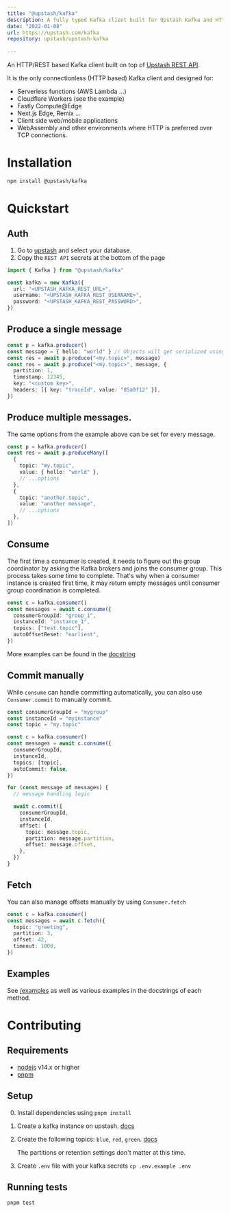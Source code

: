 ```yaml
---
title: "@upstash/kafka"
description: A fully typed Kafka client built for Upstash Kafka and HTTP, perfect for serverless and edge runtimes
date: "2022-01-08"
url: https://upstash.com/kafka
repository: upstash/upstash-kafka
  
---
```



An HTTP/REST based Kafka client built on top of
[Upstash REST API](https://docs.upstash.com/kafka/rest).

It is the only connectionless (HTTP based) Kafka client and designed for:

- Serverless functions (AWS Lambda ...)
- Cloudflare Workers (see the example)
- Fastly Compute@Edge
- Next.js Edge, Remix ...
- Client side web/mobile applications
- WebAssembly and other environments where HTTP is preferred over TCP
  connections.

# Installation

```bash
npm install @upstash/kafka
```

# Quickstart

## Auth

1. Go to [upstash](https://console.upstash.com/kafka) and select your database.
2. Copy the `REST API` secrets at the bottom of the page

```typescript
import { Kafka } from "@upstash/kafka"

const kafka = new Kafka({
  url: "<UPSTASH_KAFKA_REST_URL>",
  username: "<UPSTASH_KAFKA_REST_USERNAME>",
  password: "<UPSTASH_KAFKA_REST_PASSWORD>",
})
```

## Produce a single message

```typescript
const p = kafka.producer()
const message = { hello: "world" } // Objects will get serialized using `JSON.stringify`
const res = await p.produce("<my.topic>", message)
const res = await p.produce("<my.topic>", message, {
  partition: 1,
  timestamp: 12345,
  key: "<custom key>",
  headers: [{ key: "traceId", value: "85a9f12" }],
})
```

## Produce multiple messages.

The same options from the example above can be set for every message.

```typescript
const p = kafka.producer()
const res = await p.produceMany([
  {
    topic: "my.topic",
    value: { hello: "world" },
    // ...options
  },
  {
    topic: "another.topic",
    value: "another message",
    // ...options
  },
])
```

## Consume

The first time a consumer is created, it needs to figure out the group
coordinator by asking the Kafka brokers and joins the consumer group. This
process takes some time to complete. That's why when a consumer instance is
created first time, it may return empty messages until consumer group
coordination is completed.

```typescript
const c = kafka.consumer()
const messages = await c.consume({
  consumerGroupId: "group_1",
  instanceId: "instance_1",
  topics: ["test.topic"],
  autoOffsetReset: "earliest",
})
```

More examples can be found in the
[docstring](https://github.com/upstash/upstash-kafka/blob/main/pkg/consumer.ts#L265)

## Commit manually

While `consume` can handle committing automatically, you can also use
`Consumer.commit` to manually commit.

```typescript
const consumerGroupId = "mygroup"
const instanceId = "myinstance"
const topic = "my.topic"

const c = kafka.consumer()
const messages = await c.consume({
  consumerGroupId,
  instanceId,
  topics: [topic],
  autoCommit: false,
})

for (const message of messages) {
  // message handling logic

  await c.commit({
    consumerGroupId,
    instanceId,
    offset: {
      topic: message.topic,
      partition: message.partition,
      offset: message.offset,
    },
  })
}
```

## Fetch

You can also manage offsets manually by using `Consumer.fetch`

```typescript
const c = kafka.consumer()
const messages = await c.fetch({
  topic: "greeting",
  partition: 3,
  offset: 42,
  timeout: 1000,
})
```

## Examples

See [/examples](https://github.com/upstash/upstash-kafka/tree/main/examples) as
well as various examples in the docstrings of each method.

# Contributing

## Requirements

- [nodejs](https://nodejs.org) v14.x or higher
- [pnpm](https://pnpm.io/installation)

## Setup

0. Install dependencies using `pnpm install`
1. Create a kafka instance on upstash.
   [docs](https://docs.upstash.com/kafka#create-a-kafka-cluster)
2. Create the following topics: `blue`, `red`, `green`.
   [docs](https://docs.upstash.com/kafka#create-a-topic)

   The partitions or retention settings don't matter at this time.

3. Create `.env` file with your kafka secrets `cp .env.example .env`

## Running tests

```bash
pnpm test
```
